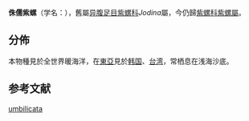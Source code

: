 {{Speciesbox
| taxon = Janthina umbilicata
| image = Janthina umbilicata 01.jpg
| authority = (d'Orbigny, 1847)
}}

'''侏儒紫螺'''（学名：''{{lang|la|Janthina umbilicata}}''），舊屬[[异腹足目|异腹足目]][[紫螺科|紫螺科]]''Jodina''屬{{r|shell_1695}}，今仍歸[[紫螺科|紫螺科]][[紫螺屬|紫螺屬]]{{r|WoRMS_225271 }}。

==分佈==
本物種見於全世界暖海洋{{r|WoRMS_225271 }}，在[[東亞|東亞]]見於[[韩国|韩国]]、[[台湾|台湾]]{{r|shell_1695}}，常栖息在浅海沙底{{r|shell_1695}}。

==参考文献==
{{reflist|refs=
<ref name="shell_1695">{{cite web
 |url=http://shell.sinica.edu.tw/chinese/shellbase_detail.php?science_no=1695
 |title=国际贝库：侏儒紫螺|publisher=台湾贝类资料库
 |accessdate=2009-08-11}}</ref>
<ref name="WoRMS_225271">{{WoRMS
 |id=225271 |title=''Janthina umbilicata'' d'Orbigny, 1840 
 |last1=Rosenberg|first1=Gary
 |last2=Bouchet  |first2=Philippe
 |last3=Tran     |first3=Bastien
 |last4=Gofas    |first4=Serge
 |last5=Wambiji  |first5=Nina
 |date=2012-07-13 |accessdate=2017-08-06 }}</ref>
}}
{{Taxonbar|from=Q6155597}}

[[Category:紫螺属|umbilicata]]


{{生物小作品}}